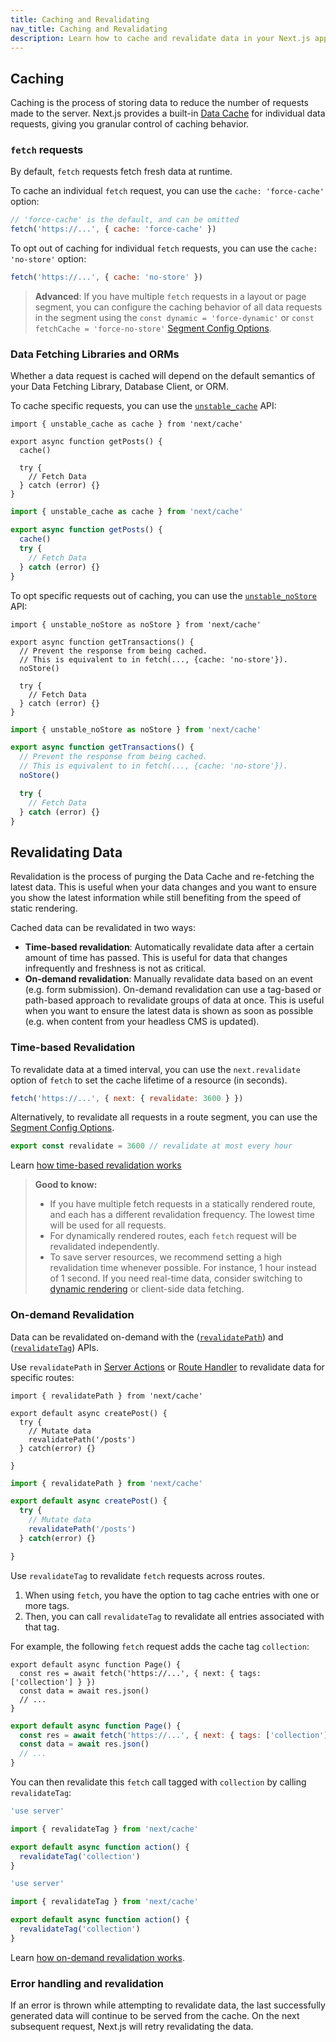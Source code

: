 ```yaml
---
title: Caching and Revalidating
nav_title: Caching and Revalidating
description: Learn how to cache and revalidate data in your Next.js application.
---
```


## Caching

Caching is the process of storing data to reduce the number of requests made to the server. Next.js provides a built-in [Data Cache](/docs/app/building-your-application/caching) for individual data requests, giving you granular control of caching behavior.

### `fetch` requests

By default, `fetch` requests fetch fresh data at runtime.

To cache an individual `fetch` request, you can use the `cache: 'force-cache'` option:

```js
// 'force-cache' is the default, and can be omitted
fetch('https://...', { cache: 'force-cache' })
```

To opt out of caching for individual `fetch` requests, you can use the `cache: 'no-store'` option:

```js filename="layout.js | page.js"
fetch('https://...', { cache: 'no-store' })
```

> **Advanced**: If you have multiple `fetch` requests in a layout or page segment, you can configure the caching behavior of all data requests in the segment using the `const dynamic = 'force-dynamic'` or `const fetchCache = 'force-no-store'` [Segment Config Options](/docs/app/api-reference/file-conventions/route-segment-config).

### Data Fetching Libraries and ORMs

Whether a data request is cached will depend on the default semantics of your Data Fetching Library, Database Client, or ORM.

To cache specific requests, you can use the [`unstable_cache`](/docs/app/api-reference/functions/unstable_cache) API:

```tsx filename="@/app/lib/data.ts switcher highlight={6}
import { unstable_cache as cache } from 'next/cache'

export async function getPosts() {
  cache()

  try {
    // Fetch Data
  } catch (error) {}
}
```

```jsx filename="@/app/lib/data.js switcher highlight={6}
import { unstable_cache as cache } from 'next/cache'

export async function getPosts() {
  cache()
  try {
    // Fetch Data
  } catch (error) {}
}
```

To opt specific requests out of caching, you can use the [`unstable_noStore`](/docs/app/api-reference/functions/unstable_noStore) API:

```tsx filename="@/app/lib/data.ts switcher highlight={6}
import { unstable_noStore as noStore } from 'next/cache'

export async function getTransactions() {
  // Prevent the response from being cached.
  // This is equivalent to in fetch(..., {cache: 'no-store'}).
  noStore()

  try {
    // Fetch Data
  } catch (error) {}
}
```

```jsx filename="@/app/lib/data.js switcher highlight={6}
import { unstable_noStore as noStore } from 'next/cache'

export async function getTransactions() {
  // Prevent the response from being cached.
  // This is equivalent to in fetch(..., {cache: 'no-store'}).
  noStore()

  try {
    // Fetch Data
  } catch (error) {}
}
```

## Revalidating Data

Revalidation is the process of purging the Data Cache and re-fetching the latest data. This is useful when your data changes and you want to ensure you show the latest information while still benefiting from the speed of static rendering.

Cached data can be revalidated in two ways:

- **Time-based revalidation**: Automatically revalidate data after a certain amount of time has passed. This is useful for data that changes infrequently and freshness is not as critical.
- **On-demand revalidation**: Manually revalidate data based on an event (e.g. form submission). On-demand revalidation can use a tag-based or path-based approach to revalidate groups of data at once. This is useful when you want to ensure the latest data is shown as soon as possible (e.g. when content from your headless CMS is updated).

### Time-based Revalidation

To revalidate data at a timed interval, you can use the `next.revalidate` option of `fetch` to set the cache lifetime of a resource (in seconds).

```js
fetch('https://...', { next: { revalidate: 3600 } })
```

Alternatively, to revalidate all requests in a route segment, you can use the [Segment Config Options](/docs/app/api-reference/file-conventions/route-segment-config).

```jsx filename="layout.js | page.js"
export const revalidate = 3600 // revalidate at most every hour
```

Learn [how time-based revalidation works](/docs/app/building-your-application/caching#revalidating-1)

> **Good to know:**
>
> - If you have multiple fetch requests in a statically rendered route, and each has a different revalidation frequency. The lowest time will be used for all requests.
> - For dynamically rendered routes, each `fetch` request will be revalidated independently.
> - To save server resources, we recommend setting a high revalidation time whenever possible. For instance, 1 hour instead of 1 second. If you need real-time data, consider switching to [dynamic rendering](/docs/app/building-your-application/rendering/server-components#dynamic-rendering) or client-side data fetching.

### On-demand Revalidation

Data can be revalidated on-demand with the ([`revalidatePath`](/docs/app/api-reference/functions/revalidatePath)) and ([`revalidateTag`](/docs/app/api-reference/functions/revalidateTag)) APIs.

Use `revalidatePath` in [Server Actions](/docs/app/building-your-application/data-fetching/server-actions-and-mutations) or [Route Handler](/docs/app/building-your-application/routing/route-handlers) to revalidate data for specific routes:

```tsx filename="@/app/actions.tsx switcher
import { revalidatePath } from 'next/cache'

export default async createPost() {
  try {
    // Mutate data
    revalidatePath('/posts')
  } catch(error) {}

}
```

```jsx filename="@/app/actions.js switcher
import { revalidatePath } from 'next/cache'

export default async createPost() {
  try {
    // Mutate data
    revalidatePath('/posts')
  } catch(error) {}

}
```

Use `revalidateTag` to revalidate `fetch` requests across routes.

1. When using `fetch`, you have the option to tag cache entries with one or more tags.
2. Then, you can call `revalidateTag` to revalidate all entries associated with that tag.

For example, the following `fetch` request adds the cache tag `collection`:

```tsx filename="app/page.tsx" switcher
export default async function Page() {
  const res = await fetch('https://...', { next: { tags: ['collection'] } })
  const data = await res.json()
  // ...
}
```

```jsx filename="app/page.js" switcher
export default async function Page() {
  const res = await fetch('https://...', { next: { tags: ['collection'] } })
  const data = await res.json()
  // ...
}
```

You can then revalidate this `fetch` call tagged with `collection` by calling `revalidateTag`:

```ts filename="@/app/actions.ts" switcher
'use server'

import { revalidateTag } from 'next/cache'

export default async function action() {
  revalidateTag('collection')
}
```

```js filename="@/app/actions.js" switcher
'use server'

import { revalidateTag } from 'next/cache'

export default async function action() {
  revalidateTag('collection')
}
```

Learn [how on-demand revalidation works](/docs/app/building-your-application/caching#on-demand-revalidation).

### Error handling and revalidation

If an error is thrown while attempting to revalidate data, the last successfully generated data will continue to be served from the cache. On the next subsequent request, Next.js will retry revalidating the data.
